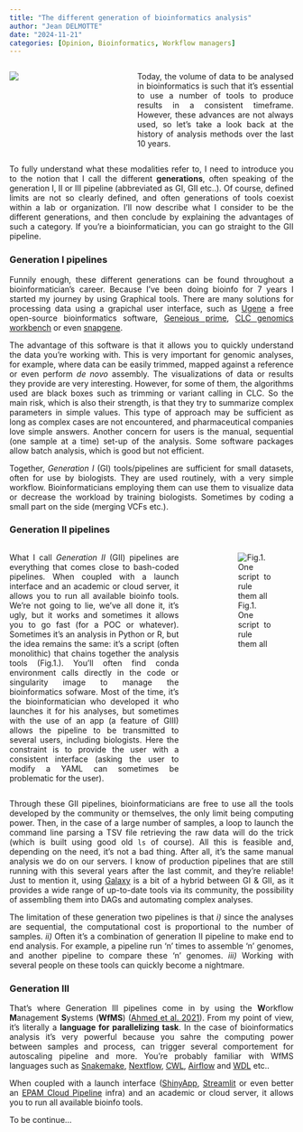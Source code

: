 ```yaml
---
title: "The different generation of bioinformatics analysis"
author: "Jean DELMOTTE"
date: "2024-11-21"
categories: [Opinion, Bioinformatics, Workflow managers]
---
```


<style>
body {
text-align: justify}
</style>

::: columns

::: {.column width="38%"}

![](IA_postprod_image.jpg)
:::

::: {.column width="2%"}

:::

::: {.column width="60%"}
Today, the volume of data to be analysed in bioinformatics is such that it's essential to use a number of tools to produce results in a consistent timeframe. However, these advances are not always used, so let's take a look back at the history of analysis methods over the last 10 years.
:::

:::

To fully understand what these modalities refer to, I need to introduce you to the notion that I call the different **generations**, often speaking of the generation I, II or III pipeline (abbreviated as GI, GII etc..). Of course, defined limits are not so clearly defined, and often generations of tools coexist within a lab or organization. I'll now describe what I consider to be the different generations, and then conclude by explaining the advantages of such a category. If you're a bioinformatician, you can go straight to the GII pipeline.


### Generation I pipelines

Funnily enough, these different generations can be found throughout a bioinformatician's career. Because I've been doing bioinfo for 7 years I started my journey by using Graphical tools. There are many solutions for processing data using a grapichal user interface, such as [Ugene](https://ugene.net/) a free open-source bioinformatics software, [Geneious prime](https://www.geneious.com/features/prime), [CLC genomics workbench](https://digitalinsights.qiagen.com/products-overview/discovery-insights-portfolio/analysis-and-visualization/qiagen-clc-genomics-workbench/) or even [snapgene](https://www.snapgene.com/).

The advantage of this software is that it allows you to quickly understand the data you're working with. This is very important for genomic analyses, for example, where data can be easily trimmed, mapped against a reference or even perform *de novo* assembly. The visualizations of data or results they provide are very interesting. However, for some of them, the algorithms used are black boxes such as trimming or variant calling in CLC. So the main risk, which is also their strength, is that they try to summarize complex parameters in simple values. This type of approach may be sufficient as long as complex cases are not encountered, and pharmaceutical companies love simple answers. Another concern for users is the manual, sequential (one sample at a time) set-up of the analysis. Some software packages allow batch analysis, which is good but not efficient.

Together, *Generation I* (GI) tools/pipelines are sufficient for small datasets, often for use by biologists. They are used routinely, with a very simple workflow. Bioinformaticians employing them can use them to visualize data or decrease the workload by training biologists. Sometimes by coding a small part on the side (merging VCFs etc.).

### Generation II pipelines

::: columns

::: {.column width="65%"}

What I call *Generation II* (GII) pipelines are everything that comes close to bash-coded pipelines. When coupled with a launch interface and an academic or cloud server, it allows you to run all available bioinfo tools. We're not going to lie, we've all done it, it's ugly, but it works and sometimes it allows you to go fast (for a POC or whatever). Sometimes it's an analysis in Python or R, but the idea remains the same: it's a script (often monolithic) that chains together the analysis tools (Fig.1.). You'll often find conda environment calls directly in the code or singularity image to manage the bioinformatics sofware. Most of the time, it's the bioinformatician who developed it who launches it for his analyses, but sometimes with the use of an app (a feature of GIII) allows the pipeline to be transmitted to several users, including biologists. Here the constraint is to provide the user with a consistent interface (asking the user to modify a YAML can sometimes be problematic for the user).

:::

::: {.column width="5%"}

:::

::: {.column width="30%"}
![Fig.1. One script to rule them all](GII_pipeline_example.png)
:::

:::

Through these GII pipelines, bioinformaticians are free to use all the tools developed by the community or themselves, the only limit being computing power. Then, in the case of a large number of samples, a loop to launch the command line parsing a TSV file retrieving the raw data will do the trick (which is built using good old `ls` of course). All this is feasible and, depending on the need, it's not a bad thing. After all, it's the same manual analysis we do on our servers. I know of production pipelines that are still running with this several years after the last commit, and they're reliable! Just to mention it, using [Galaxy](https://usegalaxy.org/) is a bit of a hybrid between GI & GII, as it provides a wide range of up-to-date tools via its community, the possibility of assembling them into DAGs and automating complex analyses.

The limitation of these generation two pipelines is that *i)* since the analyses are sequential, the computational cost is proportional to the number of samples. *ii)* Often it's a combination of generation II pipeline to make end to end analysis. For example, a pipeline run 'n' times to assemble 'n' genomes, and another pipeline to compare these 'n' genomes. *iii)* Working with several people on these tools can quickly become a nightmare.

### Generation III

That's where Generation III pipelines come in by using the **W**orkflow **M**anagement **S**ystems (**WfMS**) ([Ahmed et al. 2021](10.1038/s41598-021-99288-8)). From my point of view, it's literally a **language for parallelizing task**. In the case of bioinformatics analysis it's very powerful because you sahre the computing power between samples and process, can trigger several comportement for autoscaling pipeline and more. You're probably familiar with WfMS languages such as [Snakemake](https://snakemake.readthedocs.io/en/stable/), [Nextflow](https://www.nextflow.io/docs/latest/index.html), [CWL](https://www.commonwl.org/), [Airflow](https://airflow.apache.org/) and [WDL](https://openwdl.org/) etc.. 


When coupled with a launch interface ([ShinyApp](https://www.shinyapps.io/), [Streamlit](https://streamlit.io/) or even better an [EPAM Cloud Pipeline](https://lifescience.opensource.epam.com/cloud/) infra) and an academic or cloud server, it allows you to run all available bioinfo tools.

To be continue...

<script style="text-align:center" type="text/javascript" src="https://cdnjs.buymeacoffee.com/1.0.0/button.prod.min.js" data-name="bmc-button" data-slug="propan2one" data-color="#3b0579" data-emoji="" data-font="Cookie" data-text="Buy me a coffee" data-outline-color="#ffffff" data-font-color="#ffffff" data-coffee-color="#FFDD00" ></script>
